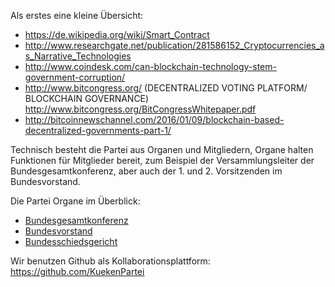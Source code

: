 Als erstes eine kleine Übersicht:

* https://de.wikipedia.org/wiki/Smart_Contract
* http://www.researchgate.net/publication/281586152_Cryptocurrencies_as_Narrative_Technologies 
* http://www.coindesk.com/can-blockchain-technology-stem-government-corruption/
* http://www.bitcongress.org/ (DECENTRALIZED VOTING PLATFORM/ BLOCKCHAIN GOVERNANCE) http://www.bitcongress.org/BitCongressWhitepaper.pdf
* http://bitcoinnewschannel.com/2016/01/09/blockchain-based-decentralized-governments-part-1/

Technisch besteht die Partei aus Organen und Mitgliedern, Organe halten Funktionen für Mitglieder bereit, zum Beispiel der Versammlungsleiter der Bundesgesamtkonferenz, aber auch der 1. und 2. Vorsitzenden im Bundesvorstand.

Die Partei Organe im Überblick:

* [[Bundesgesamtkonferenz]]
* [[Bundesvorstand]]
* [[Bundesschiedsgericht]]


Wir benutzen Github als  Kollaborationsplattform: https://github.com/KuekenPartei